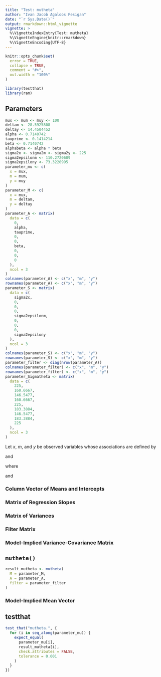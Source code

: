 ```yaml
---
title: "Test: mutheta"
author: "Ivan Jacob Agaloos Pesigan"
date: "`r Sys.Date()`"
output: rmarkdown::html_vignette
vignette: >
  %\VignetteIndexEntry{Test: mutheta}
  %\VignetteEngine{knitr::rmarkdown}
  %\VignetteEncoding{UTF-8}
---
```



```r
knitr::opts_chunk$set(
  error = TRUE,
  collapse = TRUE,
  comment = "#>",
  out.width = "100%"
)
```




```r
library(testthat)
library(ram)
```


## Parameters


```r
mux <- mum <- muy <- 100
deltam <- 28.5925808
deltay <- 14.4504452
alpha <- 0.7140742
tauprime <- 0.1414214
beta <- 0.7140742
alphabeta <- alpha * beta
sigma2x <- sigma2m <- sigma2y <- 225
sigma2epsilonm <- 110.2720609
sigma2epsilony <- 73.3220995
parameter_mu <- c(
  x = mux,
  m = mum,
  y = muy
)
parameter_M <- c(
  x = mux,
  m = deltam,
  y = deltay
)
parameter_A <- matrix(
  data = c(
    0,
    alpha,
    tauprime,
    0,
    0,
    beta,
    0,
    0,
    0
  ),
  ncol = 3
)
colnames(parameter_A) <- c("x", "m", "y")
rownames(parameter_A) <- c("x", "m", "y")
parameter_S <- matrix(
  data = c(
    sigma2x,
    0,
    0,
    0,
    sigma2epsilonm,
    0,
    0,
    0,
    sigma2epsilony
  ),
  ncol = 3
)
colnames(parameter_S) <- c("x", "m", "y")
rownames(parameter_S) <- c("x", "m", "y")
parameter_filter <- diag(nrow(parameter_A))
colnames(parameter_filter) <- c("x", "m", "y")
rownames(parameter_filter) <- c("x", "m", "y")
parameter_Sigmatheta <- matrix(
  data = c(
    225,
    160.6667,
    146.5477,
    160.6667,
    225,
    183.3884,
    146.5477,
    183.3884,
    225
  ),
  ncol = 3
)
```


Let $x$, $m$, and $y$ be observed variables
whose associations are defined by

\begin{equation}
  y = `r deltay` + `r tauprime` \cdot x + `r beta` \cdot m + \varepsilon_y
\end{equation}

and

\begin{equation}
  m = `r deltam` + `r alpha` \cdot x + \varepsilon_m
\end{equation}

where

\begin{equation}
  x \sim \mathcal{N} \left( `r mux`, `r sigma2x` \right) ,
\end{equation}

\begin{equation}
  \varepsilon_y \sim \mathcal{N} \left( 0, \sigma_{\varepsilon_{y}}^{2} = `r sigma2epsilony` \right) ,
\end{equation}

and

\begin{equation}
  \varepsilon_m \sim \mathcal{N} \left( 0, \sigma_{\varepsilon_{m}}^{2} = `r sigma2epsilonm` \right) .
\end{equation}

### Column Vector of Means and Intercepts

\begin{equation}
  \mathbf{M}
  =
  \begin{bmatrix}
    `r parameter_M[1]` \\
    `r parameter_M[2]` \\
    `r parameter_M[3]`
  \end{bmatrix}
\end{equation}

### Matrix of Regression Slopes

\begin{equation}
  \mathbf{A}
  =
  \begin{bmatrix}
    `r parameter_A[1, 1]` & `r parameter_A[1, 2]` & `r parameter_A[1, 3]` \\
    `r parameter_A[2, 1]` & `r parameter_A[2, 2]` & `r parameter_A[2, 3]` \\
    `r parameter_A[3, 1]` & `r parameter_A[3, 2]` & `r parameter_A[3, 3]`
  \end{bmatrix}
\end{equation}

### Matrix of Variances

\begin{equation}
  \mathbf{S}
  =
  \begin{bmatrix}
    `r parameter_S[1, 1]` & `r parameter_S[1, 2]` & `r parameter_S[1, 3]` \\
    `r parameter_S[2, 1]` & `r parameter_S[2, 2]` & `r parameter_S[2, 3]` \\
    `r parameter_S[3, 1]` & `r parameter_S[3, 2]` & `r parameter_S[3, 3]`
  \end{bmatrix}
\end{equation}

### Filter Matrix

\begin{equation}
  \mathbf{F}
  =
  \begin{bmatrix}
    `r parameter_filter[1, 1]` & `r parameter_filter[1, 2]` & `r parameter_filter[1, 3]` \\
    `r parameter_filter[2, 1]` & `r parameter_filter[2, 2]` & `r parameter_filter[2, 3]` \\
    `r parameter_filter[3, 1]` & `r parameter_filter[3, 2]` & `r parameter_filter[3, 3]`
  \end{bmatrix}
\end{equation}

### Model-Implied Variance-Covariance Matrix

\begin{equation}
  \boldsymbol{\Sigma} \left( \boldsymbol{\theta} \right)
  =
  \begin{bmatrix}
    `r parameter_Sigmatheta[1, 1]` & `r parameter_Sigmatheta[1, 2]` & `r parameter_Sigmatheta[1, 3]` \\
    `r parameter_Sigmatheta[2, 1]` & `r parameter_Sigmatheta[2, 2]` & `r parameter_Sigmatheta[2, 3]` \\
    `r parameter_Sigmatheta[3, 1]` & `r parameter_Sigmatheta[3, 2]` & `r parameter_Sigmatheta[3, 3]`
  \end{bmatrix}
\end{equation}

## `mutheta()`


```r
result_mutheta <- mutheta(
  M = parameter_M,
  A = parameter_A,
  filter = parameter_filter
)
```


### Model-Implied Mean Vector

\begin{equation}
  \boldsymbol{\mu} \left( \boldsymbol{\theta} \right)
  =
  \begin{bmatrix}
    `r result_mutheta[1]` \\
    `r result_mutheta[2]` \\
    `r result_mutheta[3]`
  \end{bmatrix}
\end{equation}

## testthat


```r
test_that("mutheta.", {
  for (i in seq_along(parameter_mu)) {
    expect_equal(
      parameter_mu[i],
      result_mutheta[i],
      check.attributes = FALSE,
      tolerance = 0.001
    )
  }
})
```

